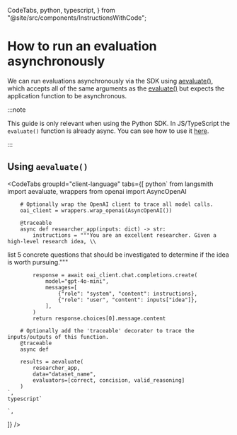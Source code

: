   CodeTabs,
  python,
  typescript,
} from "@site/src/components/InstructionsWithCode";

# How to run an evaluation asynchronously

We can run evaluations asynchronously via the SDK using [aevaluate()](https://langsmith-sdk.readthedocs.io/en/latest/evaluation/langsmith.evaluation._arunner.aevaluate.html), which accepts all of the same arguments as the [evaluate()](https://langsmith-sdk.readthedocs.io/en/latest/evaluation/langsmith.evaluation._runner.evaluate.html) but expects the application function to be asynchronous.

:::note

This guide is only relevant when using the Python SDK. In JS/TypeScript the `evaluate()` function is already async. You can see how to use it [here](../../how_to_guides/evaluation/evaluate_llm_application).

:::

## Using `aevaluate()`

<CodeTabs
  groupId="client-language"
  tabs={[
    python`
        from langsmith import aevaluate, wrappers
        from openai import AsyncOpenAI

        # Optionally wrap the OpenAI client to trace all model calls.
        oai_client = wrappers.wrap_openai(AsyncOpenAI())

        @traceable
        async def researcher_app(inputs: dict) -> str:
            instructions = """You are an excellent researcher. Given a high-level research idea, \\
list 5 concrete questions that should be investigated to determine if the idea is worth pursuing."""
                
            response = await oai_client.chat.completions.create(
                model="gpt-4o-mini",
                messages=[
                    {"role": "system", "content": instructions}, 
                    {"role": "user", "content": inputs["idea"]},
                ], 
            )
            return response.choices[0].message.content

        # Optionally add the 'traceable' decorator to trace the inputs/outputs of this function.
        @traceable
        async def 

        results = aevaluate(
            researcher_app,
            data="dataset_name",
            evaluators=[correct, concision, valid_reasoning]
        )
    `,
    typescript`

    `,
]}
/>
